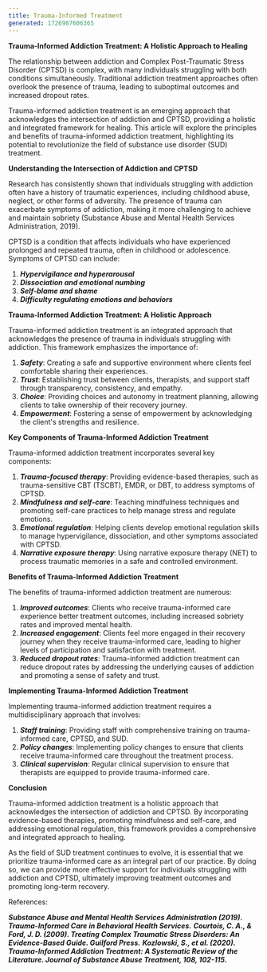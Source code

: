 ```yaml
---
title: Trauma-Informed Treatment
generated: 1726987606365
---
```


**Trauma-Informed Addiction Treatment: A Holistic Approach to Healing**

The relationship between addiction and Complex Post-Traumatic Stress Disorder (CPTSD) is complex, with many individuals struggling with both conditions simultaneously. Traditional addiction treatment approaches often overlook the presence of trauma, leading to suboptimal outcomes and increased dropout rates.

Trauma-informed addiction treatment is an emerging approach that acknowledges the intersection of addiction and CPTSD, providing a holistic and integrated framework for healing. This article will explore the principles and benefits of trauma-informed addiction treatment, highlighting its potential to revolutionize the field of substance use disorder (SUD) treatment.

**Understanding the Intersection of Addiction and CPTSD**

Research has consistently shown that individuals struggling with addiction often have a history of traumatic experiences, including childhood abuse, neglect, or other forms of adversity. The presence of trauma can exacerbate symptoms of addiction, making it more challenging to achieve and maintain sobriety (Substance Abuse and Mental Health Services Administration, 2019).

CPTSD is a condition that affects individuals who have experienced prolonged and repeated trauma, often in childhood or adolescence. Symptoms of CPTSD can include:

1. **_Hypervigilance and hyperarousal_**
2. **_Dissociation and emotional numbing_**
3. **_Self-blame and shame_**
4. **_Difficulty regulating emotions and behaviors_**

**Trauma-Informed Addiction Treatment: A Holistic Approach**

Trauma-informed addiction treatment is an integrated approach that acknowledges the presence of trauma in individuals struggling with addiction. This framework emphasizes the importance of:

1. **_Safety_**: Creating a safe and supportive environment where clients feel comfortable sharing their experiences.
2. **_Trust_**: Establishing trust between clients, therapists, and support staff through transparency, consistency, and empathy.
3. **_Choice_**: Providing choices and autonomy in treatment planning, allowing clients to take ownership of their recovery journey.
4. **_Empowerment_**: Fostering a sense of empowerment by acknowledging the client's strengths and resilience.

**Key Components of Trauma-Informed Addiction Treatment**

Trauma-informed addiction treatment incorporates several key components:

1. **_Trauma-focused therapy_**: Providing evidence-based therapies, such as trauma-sensitive CBT (TSCBT), EMDR, or DBT, to address symptoms of CPTSD.
2. **_Mindfulness and self-care_**: Teaching mindfulness techniques and promoting self-care practices to help manage stress and regulate emotions.
3. **_Emotional regulation_**: Helping clients develop emotional regulation skills to manage hypervigilance, dissociation, and other symptoms associated with CPTSD.
4. **_Narrative exposure therapy_**: Using narrative exposure therapy (NET) to process traumatic memories in a safe and controlled environment.

**Benefits of Trauma-Informed Addiction Treatment**

The benefits of trauma-informed addiction treatment are numerous:

1. **_Improved outcomes_**: Clients who receive trauma-informed care experience better treatment outcomes, including increased sobriety rates and improved mental health.
2. **_Increased engagement_**: Clients feel more engaged in their recovery journey when they receive trauma-informed care, leading to higher levels of participation and satisfaction with treatment.
3. **_Reduced dropout rates_**: Trauma-informed addiction treatment can reduce dropout rates by addressing the underlying causes of addiction and promoting a sense of safety and trust.

**Implementing Trauma-Informed Addiction Treatment**

Implementing trauma-informed addiction treatment requires a multidisciplinary approach that involves:

1. **_Staff training_**: Providing staff with comprehensive training on trauma-informed care, CPTSD, and SUD.
2. **_Policy changes_**: Implementing policy changes to ensure that clients receive trauma-informed care throughout the treatment process.
3. **_Clinical supervision_**: Regular clinical supervision to ensure that therapists are equipped to provide trauma-informed care.

**Conclusion**

Trauma-informed addiction treatment is a holistic approach that acknowledges the intersection of addiction and CPTSD. By incorporating evidence-based therapies, promoting mindfulness and self-care, and addressing emotional regulation, this framework provides a comprehensive and integrated approach to healing.

As the field of SUD treatment continues to evolve, it is essential that we prioritize trauma-informed care as an integral part of our practice. By doing so, we can provide more effective support for individuals struggling with addiction and CPTSD, ultimately improving treatment outcomes and promoting long-term recovery.

References:

**_Substance Abuse and Mental Health Services Administration (2019). Trauma-Informed Care in Behavioral Health Services._**
**_Courtois, C. A., & Ford, J. D. (2009). Treating Complex Traumatic Stress Disorders: An Evidence-Based Guide. Guilford Press._**
**_Kozlowski, S., et al. (2020). Trauma-Informed Addiction Treatment: A Systematic Review of the Literature. Journal of Substance Abuse Treatment, 108, 102-115._**
